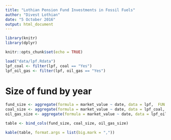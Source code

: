 ```yaml
---
title: "Lothian Pension Fund Investments in Fossil Fuels"
author: "Divest Lothian"
date: "5 October 2016"
output: html_document
---
```


```r
library(knitr)
library(dplyr)

knitr::opts_chunk$set(echo = TRUE)

load("data/lpf.Rdata")
lpf_coal <- filter(lpf, coal == "Yes")
lpf_oil_gas <- filter(lpf, oil_gas == "Yes")

```

# Size of fund by year

```r

fund_size <- aggregate(formula = market_value ~ date, data = lpf,  FUN = sum)
coal_size <- aggregate(formula = market_value ~ date, data = lpf_coal, FUN = sum)
oil_gas_size <- aggregate(formula = market_value ~ date, data = lpf_oil_gas, FUN = sum)

table <- bind_cols(fund_size, coal_size, oil_gas_size)

kable(table, format.args = list(big.mark = ","))
```



